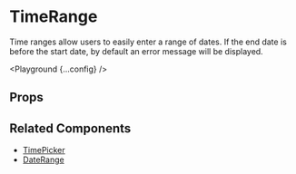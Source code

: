 
# TimeRange

Time ranges allow users to easily enter a range of dates. If the end date is before the start date, by default an error message will be displayed.

<Playground {...config} />

## Props

<PropsTable propsConfig={config.props} />

## Related Components

- [TimePicker](/components/time-picker)
- [DateRange](/components/date-range)
